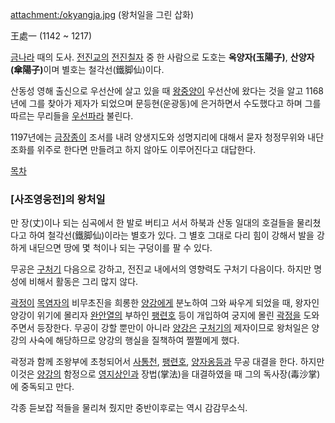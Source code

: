 attachment:/okyangja.jpg
(왕처일을 그린 삽화)

王處一
(1142 ~ 1217)

[[금]]나라 때의 도사. [[전진교]]의 [[전진칠자]] 중 한 사람으로 도호는 '''옥양자(玉陽子)''', '''산양자(傘陽子)'''이며 별호는 철각선(鐵脚仙)이다.

산동성 영해 출신으로 우선산에 살고 있을 때 [[왕중양]]이 우선산에 왔다는 것을 알고 1168년에 그를 찾아가 제자가 되었으며 문등현(운광동)에 은거하면서 수도했다고 하며 그를 따르는 무리들을 [[우선파]]라 불린다.

1197년에는 [[금장종]]이 조서를 내려 양생지도와 성명지리에 대해서 묻자 청정무위와 내단조화를 위주로 한다면 만들려고 하지 않아도 이루어진다고 대답한다.

[[목차]]

=== [사조영웅전]의 왕처일 ===
만 장(丈)이나 되는 심곡에서 한 발로 버티고 서서 하북과 산동 일대의 호걸들을 물리쳤다고 하여 철각선(鐵脚仙)이라는 별호가 있다. 그 별호 그대로 다리 힘이 강해서 발을 강하게 내딛으면 땅에 몇 척이나 되는 구덩이를 팔 수 있다.

무공은 [[구처기]] 다음으로 강하고, 전진교 내에서의 영향력도 구처기 다음이다. 하지만 명성에 비해서 활동은 그리 많지 않다.

[[곽정]]이 [[목염자]]의 비무초진을 희롱한 [[양강]]에게 분노하여 그와 싸우게 되었을 때, 왕자인 양강이 위기에 몰리자 [[완안열]]의 부하인 [[팽련호]] 등이 개입하여 궁지에 몰린 [[곽정]]을 도와주면서 등장한다. 무공이 강할 뿐만이 아니라 [[양강]]은 [[구처기]]의 제자이므로 왕처일은 양강의 사숙에 해당하므로 양강의 행실을 질책하여 쩔쩔메게 했다.

곽정과 함께 조왕부에 초청되어서 [[사통천]], [[팽련호]], [[양자옹]]등과 무공 대결을 한다. 하지만 이것은 [[양강]]의 함정으로 [[영지상인]]과 장법(掌法)을 대결하였을 때 그의 독사장(毒沙掌)에 중독되고 만다.

각종 듣보잡 적들을 물리쳐 줬지만 중반이후로는 역시 감감무소식.
